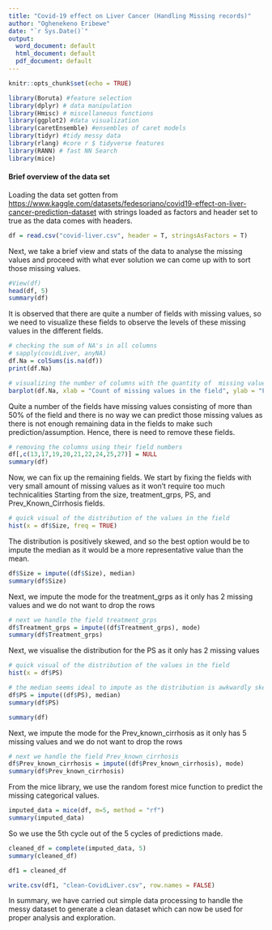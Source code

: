 ---
title: "Covid-19 effect on Liver Cancer (Handling Missing records)"
author: "Oghenekeno Eribewe"
date: "`r Sys.Date()`"
output:
  word_document: default
  html_document: default
  pdf_document: default
---

```{r setup, include=FALSE}
knitr::opts_chunk$set(echo = TRUE)
```

```{r, include=FALSE}
library(Boruta) #feature selection
library(dplyr) # data manipulation
library(Hmisc) # miscellaneous functions
library(ggplot2) #data visualization
library(caretEnsemble) #ensembles of caret models
library(tidyr) #tidy messy data
library(rlang) #core r $ tidyverse features
library(RANN) # fast NN Search
library(mice)
```

#### Brief overview of the data set

Loading the data set gotten from <https://www.kaggle.com/datasets/fedesoriano/covid19-effect-on-liver-cancer-prediction-dataset> with strings loaded as factors and header set to true as the data comes with headers.

```{r}
df = read.csv("covid-liver.csv", header = T, stringsAsFactors = T)
```

Next, we take a brief view and stats of the data to analyse the missing values and proceed with what ever solution we can come up with to sort those missing values.

```{r}
#View(df)
head(df, 5)
summary(df)
```

It is observed that there are quite a number of fields with missing values, so we need to visualize these fields to observe the levels of these missing values in the different fields.

```{r}
# checking the sum of NA's in all columns
# sapply(covidLiver, anyNA)
df.Na = colSums(is.na(df))
print(df.Na)

# visualizing the number of columns with the quantity of  missing values
barplot(df.Na, xlab = "Count of missing values in the field", ylab = "Fields", main = "Visual of all fields with the number of missing values")
```

Quite a number of the fields have missing values consisting of more than 50% of the field and there is no way we can predict those missing values as there is not enough remaining data in the fields to make such prediction/assumption. Hence, there is need to remove these fields.

```{r}
# removing the columns using their field numbers
df[,c(13,17,19,20,21,22,24,25,27)] = NULL
summary(df)
```

Now, we can fix up the remaining fields. We start by fixing the fields with very small amount of missing values as it won't require too much technicalities Starting from the size, treatment_grps, PS, and Prev_Known_Cirrhosis fields.

```{r}
# quick visual of the distribution of the values in the field
hist(x = df$Size, freq = TRUE)
```

The distribution is positively skewed, and so the best option would be to impute the median as it would be a more representative value than the mean.

```{r}
df$Size = impute((df$Size), median)
summary(df$Size)
```

Next, we impute the mode for the treatment_grps as it only has 2 missing values and we do not want to drop the rows

```{r}
# next we handle the field treatment_grps
df$Treatment_grps = impute((df$Treatment_grps), mode)
summary(df$Treatment_grps)
```

Next, we visualise the distribution for the PS as it only has 2 missing values

```{r}
# quick visual of the distribution of the values in the field
hist(x = df$PS)

# the median seems ideal to impute as the distribution is awkwardly skewed
df$PS = impute((df$PS), median)
summary(df$PS)
```

```{r}
summary(df)
```

Next, we impute the mode for the Prev_known_cirrhosis as it only has 5 missing values and we do not want to drop the rows

```{r}
# next we handle the field Prev_known_cirrhosis
df$Prev_known_cirrhosis = impute((df$Prev_known_cirrhosis), mode)
summary(df$Prev_known_cirrhosis)
```

From the mice library, we use the random forest mice function to predict the missing categorical values.

```{r, include=FALSE}
imputed_data = mice(df, m=5, method = "rf")
summary(imputed_data)
```

So we use the 5th cycle out of the 5 cycles of predictions made.

```{r}
cleaned_df = complete(imputed_data, 5)
summary(cleaned_df)

df1 = cleaned_df

write.csv(df1, "clean-CovidLiver.csv", row.names = FALSE)
```

In summary, we have carried out simple data processing to handle the messy dataset to generate a clean dataset which can now be used for proper analysis and exploration.
